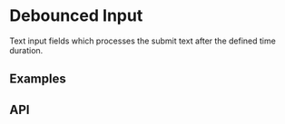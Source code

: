 
<Meta title="Docs/Components/Form/Debounced Input" />

# Debounced Input
Text input fields which processes the submit text after the defined time duration.

## Examples
<Canvas sourceState="shown" of={InputStories.Basic} />

## API

[//]: # (<ArgsTable of={DebouncedInput} />)
